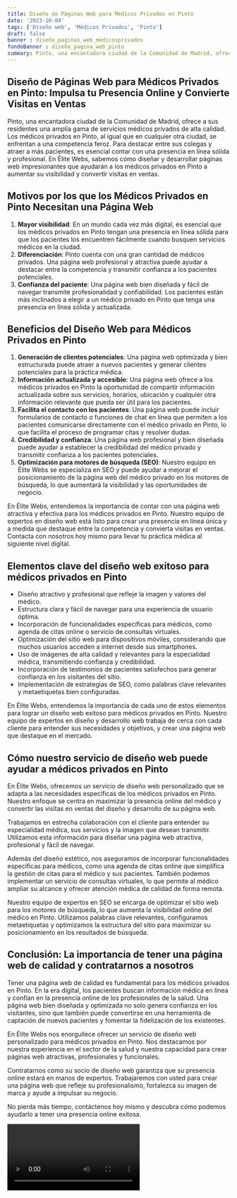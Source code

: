 ```yaml
---
title: Diseño de Páginas Web para Médicos Privados en Pinto
date: '2023-10-04'
tags: ['Diseño web', 'Médicos Privados', 'Pinto']
draft: false
banner : diseño_paginas_web_médicosprivados
fondoBanner : diseño_pagina_web_pinto
summary: Pinto, una encantadora ciudad de la Comunidad de Madrid, ofrece a sus residentes una amplia gama de servicios médicos privados de alta calidad. Los médicos privados en Pinto, al igual que en cualquier otra ciudad, se enfrentan a una competencia feroz. Para destacar entre sus colegas y atraer a más pacientes, es esencial contar con una presencia en línea sólida y profesional. En Élite Webs, sabemos cómo diseñar y desarrollar páginas web impresionantes que ayudarán a los médicos privados en Pinto a aumentar su visibilidad y convertir visitas en ventas.
---
```


## Diseño de Páginas Web para Médicos Privados en Pinto: Impulsa tu Presencia Online y Convierte Visitas en Ventas

Pinto, una encantadora ciudad de la Comunidad de Madrid, ofrece a sus residentes una amplia gama de servicios médicos privados de alta calidad. Los médicos privados en Pinto, al igual que en cualquier otra ciudad, se enfrentan a una competencia feroz. Para destacar entre sus colegas y atraer a más pacientes, es esencial contar con una presencia en línea sólida y profesional. En Élite Webs, sabemos cómo diseñar y desarrollar páginas web impresionantes que ayudarán a los médicos privados en Pinto a aumentar su visibilidad y convertir visitas en ventas.

## Motivos por los que los Médicos Privados en Pinto Necesitan una Página Web

1. **Mayor visibilidad**: En un mundo cada vez más digital, es esencial que los médicos privados en Pinto tengan una presencia en línea sólida para que los pacientes los encuentren fácilmente cuando busquen servicios médicos en la ciudad.
2. **Diferenciación**: Pinto cuenta con una gran cantidad de médicos privados. Una página web profesional y atractiva puede ayudar a destacar entre la competencia y transmitir confianza a los pacientes potenciales.
3. **Confianza del paciente**: Una página web bien diseñada y fácil de navegar transmite profesionalidad y confiabilidad. Los pacientes están más inclinados a elegir a un médico privado en Pinto que tenga una presencia en línea sólida y actualizada.

## Beneficios del Diseño Web para Médicos Privados en Pinto

1. **Generación de clientes potenciales**: Una página web optimizada y bien estructurada puede atraer a nuevos pacientes y generar clientes potenciales para la práctica médica.
2. **Información actualizada y accesible**: Una página web ofrece a los médicos privados en Pinto la oportunidad de compartir información actualizada sobre sus servicios, horarios, ubicación y cualquier otra información relevante que pueda ser útil para los pacientes.
3. **Facilita el contacto con los pacientes**: Una página web puede incluir formularios de contacto o funciones de chat en línea que permiten a los pacientes comunicarse directamente con el médico privado en Pinto, lo que facilita el proceso de programar citas y resolver dudas.
4. **Credibilidad y confianza**: Una página web profesional y bien diseñada puede ayudar a establecer la credibilidad del médico privado y transmitir confianza a los pacientes potenciales.
5. **Optimización para motores de búsqueda (SEO)**: Nuestro equipo en Élite Webs se especializa en SEO y puede ayudar a mejorar el posicionamiento de la página web del médico privado en los motores de búsqueda, lo que aumentará la visibilidad y las oportunidades de negocio.

En Élite Webs, entendemos la importancia de contar con una página web atractiva y efectiva para los médicos privados en Pinto. Nuestro equipo de expertos en diseño web está listo para crear una presencia en línea única y a medida que destaque entre la competencia y convierta visitas en ventas. Contacta con nosotros hoy mismo para llevar tu práctica médica al siguiente nivel digital.

<GifSeo />

<Cta />

## Elementos clave del diseño web exitoso para médicos privados en Pinto

- Diseño atractivo y profesional que refleje la imagen y valores del médico.
- Estructura clara y fácil de navegar para una experiencia de usuario óptima.
- Incorporación de funcionalidades específicas para médicos, como agenda de citas online o servicio de consultas virtuales.
- Optimización del sitio web para dispositivos móviles, considerando que muchos usuarios acceden a internet desde sus smartphones.
- Uso de imágenes de alta calidad y relevantes para la especialidad médica, transmitiendo confianza y credibilidad.
- Incorporación de testimonios de pacientes satisfechos para generar confianza en los visitantes del sitio.
- Implementación de estrategias de SEO, como palabras clave relevantes y metaetiquetas bien configuradas.

En Élite Webs, entendemos la importancia de cada uno de estos elementos para lograr un diseño web exitoso para médicos privados en Pinto. Nuestro equipo de expertos en diseño y desarrollo web trabaja de cerca con cada cliente para entender sus necesidades y objetivos, y crear una página web que destaque en el mercado.

## Cómo nuestro servicio de diseño web puede ayudar a médicos privados en Pinto

En Élite Webs, ofrecemos un servicio de diseño web personalizado que se adapta a las necesidades específicas de los médicos privados en Pinto. Nuestro enfoque se centra en maximizar la presencia online del médico y convertir las visitas en ventas del diseño y desarrollo de su página web.

Trabajamos en estrecha colaboración con el cliente para entender su especialidad médica, sus servicios y la imagen que desean transmitir. Utilizamos esta información para diseñar una página web atractiva, profesional y fácil de navegar.

Además del diseño estético, nos aseguramos de incorporar funcionalidades específicas para médicos, como una agenda de citas online que simplifica la gestión de citas para el médico y sus pacientes. También podemos implementar un servicio de consultas virtuales, lo que permite al médico ampliar su alcance y ofrecer atención médica de calidad de forma remota.

Nuestro equipo de expertos en SEO se encarga de optimizar el sitio web para los motores de búsqueda, lo que aumenta la visibilidad online del médico en Pinto. Utilizamos palabras clave relevantes, configuramos metaetiquetas y optimizamos la estructura del sitio para maximizar su posicionamiento en los resultados de búsqueda.

## Conclusión: La importancia de tener una página web de calidad y contratarnos a nosotros

Tener una página web de calidad es fundamental para los médicos privados en Pinto. En la era digital, los pacientes buscan información médica en línea y confían en la presencia online de los profesionales de la salud. Una página web bien diseñada y optimizada no solo genera confianza en los visitantes, sino que también puede convertirse en una herramienta de captación de nuevos pacientes y fomentar la fidelización de los existentes.

En Élite Webs nos enorgullece ofrecer un servicio de diseño web personalizado para médicos privados en Pinto. Nos destacamos por nuestra experiencia en el sector de la salud y nuestra capacidad para crear páginas web atractivas, profesionales y funcionales.

Contratarnos como su socio de diseño web garantiza que su presencia online estará en manos de expertos. Trabajaremos con usted para crear una página web que refleje su profesionalismo, fortalezca su imagen de marca y ayude a impulsar su negocio.

No pierda más tiempo, contáctenos hoy mismo y descubra cómo podemos ayudarlo a tener una presencia online exitosa.

<Video />

<CtaBot job='Médicos Privados' city='Pinto'/>

<Gmaps query='Pinto+españa+maps' />
